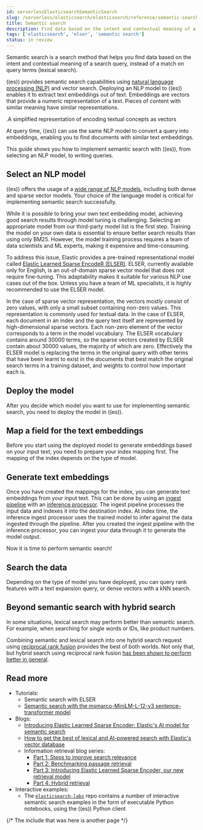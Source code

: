 ```yaml
---
id: serverlessElasticsearchSemanticSearch
slug: /serverless/elasticsearch/elasticsearch/reference/semantic-search
title: Semantic search
description: Find data based on the intent and contextual meaning of a search query with semantic search
tags: ['elasticsearch', 'elser', 'semantic search']
status: in review
---
```


<DocBadge template="technical preview" />


<div id="semantic-search"></div>

Semantic search is a search method that helps you find data based on the intent
and contextual meaning of a search query, instead of a match on query terms
(lexical search).

((es)) provides semantic search capabilities using [natural
language processing (NLP)](((ml-docs))/ml-nlp.html) and vector search. Deploying an NLP model to ((es))
enables it to extract text embeddings out of text. Embeddings are vectors that
provide a numeric representation of a text. Pieces of content with similar
meaning have similar representations. 

<div id="semantic-search-diagram"></div>

.A simplified representation of encoding textual concepts as vectors
<div style={{ textAlign: "center" }}><DocImage url="images/vector-search-oversimplification.png" alt="A simplified representation of encoding textual concepts as vectors" /></div>

At query time, ((es)) can use the same NLP model to convert a query into
embeddings, enabling you to find documents with similar text embeddings.

This guide shows you how to implement semantic search with ((es)), from selecting
an NLP model, to writing queries.

<div id="semantic-search-select-nlp-model"></div>

## Select an NLP model

((es)) offers the usage of a 
[wide range of NLP models](((ml-docs))/ml-nlp-model-ref.html#ml-nlp-model-ref-text-embedding), 
including both dense and sparse vector models. Your choice of the language model 
is critical for implementing semantic search successfully.

While it is possible to bring your own text embedding model, achieving good 
search results through model tuning is challenging. Selecting an appropriate 
model from our third-party model list is the first step. Training the model on 
your own data is essential to ensure better search results than using only BM25. 
However, the model training process requires a team of data scientists and ML 
experts, making it expensive and time-consuming.

To address this issue, Elastic provides a pre-trained representational model 
called [Elastic Learned Sparse EncodeR (ELSER)](((ml-docs))/ml-nlp-elser.html). 
ELSER, currently available only for English, is an out-of-domain sparse vector 
model that does not require fine-tuning. This adaptability makes it suitable for 
various NLP use cases out of the box. Unless you have a team of ML specialists, 
it is highly recommended to use the ELSER model.

In the case of sparse vector representation, the vectors mostly consist of zero 
values, with only a small subset containing non-zero values. This representation 
is commonly used for textual data. In the case of ELSER, each document in an 
index and the query text itself are represented by high-dimensional sparse 
vectors. Each non-zero element of the vector corresponds to a term in the model 
vocabulary. The ELSER vocabulary contains around 30000 terms, so the sparse 
vectors created by ELSER contain about 30000 values, the majority of which are 
zero. Effectively the ELSER model is replacing the terms in the original query 
with other terms that have been learnt to exist in the documents that best match 
the original search terms in a training dataset, and weights to control how 
important each is.

<div id="semantic-search-deploy-nlp-model"></div>

## Deploy the model

After you decide which model you want to use for implementing semantic search, 
you need to deploy the model in ((es)).

<DeployNlpModelWidget />

<div id="semantic-search-field-mappings"></div>

## Map a field for the text embeddings

Before you start using the deployed model to generate embeddings based on your 
input text, you need to prepare your index mapping first. The mapping of the 
index depends on the type of model.

<FieldMappingsWidget />

<div id="semantic-search-generate-embeddings"></div>

## Generate text embeddings

Once you have created the mappings for the index, you can generate text 
embeddings from your input text. This can be done by using an 
[ingest pipeline](((ref))/ingest.html) with an [inference processor](((ref))/inference-processor.html). 
The ingest pipeline processes the input data and indexes it into the destination 
index. At index time, the inference ingest processor uses the trained model to 
infer against the data ingested through the pipeline. After you created the 
ingest pipeline with the inference processor, you can ingest your data through 
it to generate the model output.

<GenerateEmbeddingsWidget />

Now it is time to perform semantic search!

<div id="semantic-search-search"></div>

## Search the data

Depending on the type of model you have deployed, you can query rank features 
with a text expansion query, or dense vectors with a kNN search.

<SearchWidget />

<div id="semantic-search-hybrid-search"></div>

## Beyond semantic search with hybrid search

In some situations, lexical search may perform better than semantic search. For
example, when searching for single words or IDs, like product numbers.

Combining semantic and lexical search into one hybrid search request using
[reciprocal rank fusion](((ref))rrf.html) provides the best of both worlds. Not only that,
but hybrid search using reciprocal rank fusion [has been shown to perform better
in general](((blog-ref))improving-information-retrieval-elastic-stack-hybrid).

<HybridSearchWidget />

<div id="semantic-search-read-more"></div>

## Read more

* Tutorials:
    * <DocLink id="serverlessElasticsearchSemanticSearchElser">Semantic search with ELSER</DocLink>
    * [Semantic search with the msmarco-MiniLM-L-12-v3 sentence-transformer model](((ml-docs))/ml-nlp-text-emb-vector-search-example.html)
* Blogs:
    * [Introducing Elastic Learned Sparse Encoder: Elastic's AI model for semantic search](((blog-ref))may-2023-launch-sparse-encoder-ai-model)
    * [How to get the best of lexical and AI-powered search with Elastic's vector database](((blog-ref))lexical-ai-powered-search-elastic-vector-database)
    * Information retrieval blog series:
        * [Part 1: Steps to improve search relevance](((blog-ref))improving-information-retrieval-elastic-stack-search-relevance)
        * [Part 2: Benchmarking passage retrieval](((blog-ref))improving-information-retrieval-elastic-stack-benchmarking-passage-retrieval)
        * [Part 3: Introducing Elastic Learned Sparse Encoder, our new retrieval model](((blog-ref))may-2023-launch-information-retrieval-elasticsearch-ai-model)
        * [Part 4: Hybrid retrieval](((blog-ref))improving-information-retrieval-elastic-stack-hybrid)
* Interactive examples:
    * The [`elasticsearch-labs`](https://github.com/elastic/elasticsearch-labs) repo contains a number of interactive semantic search examples in the form of executable Python notebooks, using the ((es)) Python client

{/* The include that was here is another page */}
